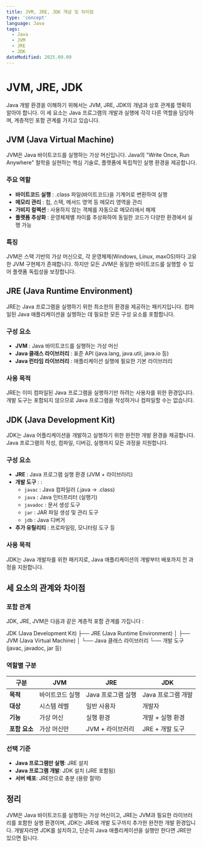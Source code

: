 ```yaml
---
title: JVM, JRE, JDK 개념 및 차이점
type: 'concept'
language: Java
tags:
  - Java
  - JVM
  - JRE
  - JDK
dateModified: 2025.09.09
---
```


# JVM, JRE, JDK

Java 개발 환경을 이해하기 위해서는 JVM, JRE, JDK의 개념과 상호 관계를 명확히 알아야 합니다. 이 세 요소는 Java 프로그램의 개발과 실행에 각각 다른 역할을 담당하며, 계층적인 포함 관계를 가지고 있습니다.

## JVM (Java Virtual Machine)

JVM은 Java 바이트코드를 실행하는 가상 머신입니다. Java의 "Write Once, Run Anywhere" 철학을 실현하는 핵심 기술로, 플랫폼에 독립적인 실행 환경을 제공합니다.

### 주요 역할

- **바이트코드 실행** : .class 파일(바이트코드)을 기계어로 변환하여 실행
- **메모리 관리** : 힙, 스택, 메서드 영역 등 메모리 영역을 관리
- **가비지 컬렉션** : 사용하지 않는 객체를 자동으로 메모리에서 해제
- **플랫폼 추상화** : 운영체제별 차이를 추상화하여 동일한 코드가 다양한 환경에서 실행 가능

### 특징

JVM은 스택 기반의 가상 머신으로, 각 운영체제(Windows, Linux, maxOS)마다 고유한 JVM 구현체가 존재합니다. 하지만 모든 JVM은 동일한 바이트코드를 실행할 수 있어 플랫폼 독립성을 보장합니다.

## JRE (Java Runtime Environment)

JRE는 Java 프로그램을 실행하기 위한 최소한의 환경을 제공하는 패키지입니다. 컴파일된 Java 애플리케이션을 실행하는 데 필요한 모든 구성 요소를 포함합니다.

### 구성 요소

- **JVM** : Java 바이트코드를 실행하는 가상 머신
- **Java 클래스 라이브러리** : 표준 API (java.lang, java.util, java.io 등)
- **Java 런타임 라이브러리** : 애플리케이션 실행에 필요한 기본 라이브러리

### 사용 목적

JRE는 이미 컴파일된 Java 프로그램을 실행하기만 하려는 사용자를 위한 환경입니다. 개발 도구는 포함되지 않으므로 Java 프로그램을 작성하거나 컴파일할 수는 없습니다.

## JDK (Java Development Kit)

JDK는 Java 어플리케이션을 개발하고 실행하기 위한 완전한 개발 환경을 제공합니다. Java 프로그램의 작성, 컴파일, 디버깅, 실행까지 모든 과정을 지원합니다.

### 구성 요소

- **JRE** : Java 프로그램 실행 환경 (JVM + 라이브러리)
- **개발 도구** : :
  - `javac` : Java 컴파일러 (.java -> .class)
  - `java` : Java 인터프리터 (실행기)
  - `javadoc` : 문서 생성 도구
  - `jar` : JAR 파일 생성 및 관리 도구
  - `jdb` : Java 디버거
- **추가 유틸리티** : 프로파일링, 모니터링 도구 등

### 사용 목적

JDK는 Java 개발자를 위한 패키지로, Java 애플리케이션의 개발부터 배포까지 전 과정을 지원합니다.

## 세 요소의 관계와 차이점

### 포함 관계

JDK, JRE, JVM은 다음과 같은 계층적 포함 관계를 가집니다 :

JDK (Java Development Kit)
├── JRE (Java Runtime Environment)
│   ├── JVM (Java Virtual Machine)
│   └── Java 클래스 라이브러리
└── 개발 도구 (javac, javadoc, jar 등)

### 역할별 구분

| 구분 | JVM | JRE | JDK |
|------|-----|-----|-----|
| **목적** | 바이트코드 실행 | Java 프로그램 실행 | Java 프로그램 개발 |
| **대상** | 시스템 레벨 | 일반 사용자 | 개발자 |
| **기능** | 가상 머신 | 실행 환경 | 개발 + 실행 환경 |
| **포함 요소** | 가상 머신만 | JVM + 라이브러리 | JRE + 개발 도구 |

### 선택 기준

- **Java 프로그램만 실행**: JRE 설치
- **Java 프로그램 개발**: JDK 설치 (JRE 포함됨)
- **서버 배포**: JRE만으로 충분 (용량 절약)

## 정리

JVM은 Java 바이트코드를 실행하는 가상 머신이고, JRE는 JVM과 필요한 라이브러리를 포함한 실행 환경이며, JDK는 JRE에 개발 도구까지 추가한 완전한 개발 환경입니다. 개발자라면 JDK를 설치하고, 단순히 Java 애플리케이션을 실행만 한다면 JRE만 있으면 됩니다.
